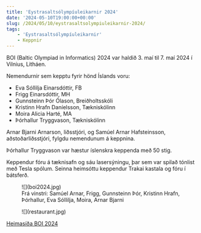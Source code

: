 ```yaml
---
title: 'Eystrasaltsólympíuleikarnir 2024'
date: '2024-05-10T19:00:00+00:00'
slug: /2024/05/10/eystrasaltsolympiuleikarnir-2024/
tags:
    - 'Eystrasaltsólympíuleikarnir'
    - Keppnir
---
```


BOI (Baltic Olympiad in Informatics) 2024 var haldið 3. maí til 7. maí 2024 í Vilnius, Litháen.

Nemendurnir sem kepptu fyrir hönd Íslands voru:
- Eva Sóllilja Einarsdóttir, FB
- Frigg Einarsdóttir, MH
- Gunnsteinn Þór Ólason, Breiðholtsskóli
- Kristinn Hrafn Daníelsson, Tækniskólinn
- Moira Alicia Harté, MA
- Þórhallur Tryggvason, Tækniskólinn

Arnar Bjarni Arnarson, liðsstjóri, og Samúel Arnar Hafsteinsson, aðstoðarliðsstjóri, fylgdu nemendunum á keppnina.

Þórhallur Tryggvason var hæstur íslenskra keppenda með 50 stig.

Keppendur fóru á tæknisafn og sáu lasersýningu, þar sem var spilað tónlist með Tesla spólum.
Seinna heimsóttu keppendur Trakai kastala og fóru í bátsferð.

<figure>
    ![](boi2024.jpg)
    <figcaption>Frá vinstri: Samúel Arnar, Frigg, Gunnsteinn Þór, Kristinn Hrafn, Þórhallur, Eva Sóllilja, Moira, Arnar Bjarni</figcaption>
</figure>

<figure>
    ![](restaurant.jpg)
</figure>

[Heimasíða BOI 2024](https://boi2024.lmio.lt)
